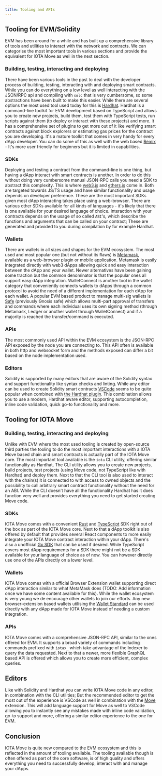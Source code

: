 ```yaml
---
title: Tooling and APIs
---
```


## Tooling for EVM/Solidity

EVM has been around for a while and has built up a comprehensive library of tools and utilities to interact with the network and contracts. We can categorise the most important tools in various sections and provide the equivalent for IOTA Move as well in the next section.
### Building, testing, interacting and deploying

There have been various tools in the past to deal with the developer process of building, testing, interacting with and deploying smart contracts. While you can do everything on a low level as well interacting with the JSON/RPC api and compiling with `solc` that is very cumbersome, so some abstractions have been built to make this easier. While there are several options the most used tool used today for this is [Hardhat](https://hardhat.org). Hardhat is a command-line toolkit for EVM development based on TypeScript and allows you to create new projects, build them, test them with TypeScript tests, run scripts against them (to deploy or interact with these projects) and more. It has a comprehensive set of plugins to get more out of it like verifying smart contracts against block explorers or estimating gas prices for the contract you are developing. It's a mature toolkit that comes in very handy for every dApp developer. You can do some of this as well with the web based [Remix](https://remix.ethereum.org) - It's more user friendly for beginners but it is limited in capabilities. 

### SDKs

Deploying and testing a contract from the command-line is one thing, but having a dApp interact with smart contracts is another. In order to do this without doing very cumbersome manual JSON-RPC calls you need a SDK to abstract this complexity. This is where [web3.js](https://web3js.org) and [ethers.js](https://ethers.org) come in. Both are targeted towards JS/TS usage and have similar functionality and usage depends on developer preference. These are the most important SDKs given most dApp interacting takes place using a web-browser. There are various other SDKs available for all kinds of languages - it's likely that there is one available for your desired language of choice. Interaction with your contracts depends on the usage of so called `ABI`'s, which describe the functions and arguments that can be called on your contract; These are generated and provided to you during compilation by for example Hardhat.

### Wallets

There are wallets in all sizes and shapes for the EVM ecosystem. The most used and most popular one (but not without its flaws) is [Metamask](https://metamask.io), available as a web-browser plugin or mobile application. Metamask is easily integrated directly with web3 dApps allowing quick and easy interaction between the dApp and your wallet. Newer alternatives have been gaining some traction but the common denominator is that the popular ones all support easy dApp integration. WalletConnect is another tool in the wallet category that conveniently connects wallets to dApps through a common protocol to avoid the need of a different implementation for each dApp for each wallet. A popular EVM based product to manage multi-sig wallets is [Safe](https://safe.global/) (previously Gnosis safe) which allows multi-part approval of transfers and commands where each individual uses its own signing method (through Metamask, Ledger or another wallet through WalletConnect) and if a majority is reached the transfer/command is executed.

### APIs

The most commonly used API within the EVM ecosystem is the JSON-RPC API exposed by the node you are connecting to. This API often is available in both http and websocket form and the methods exposed can differ a bit based on the node implementation used. 
### Editors

Solidity is supported by many editors that are aware of the Solidity syntax and support functionality like syntax checks and linting. While any editor can be used to create Solidity smart contracts [VSCode](https://code.visualstudio.com) seems to be quite popular when combined with [the Hardhat plugin](https://hardhat.org/hardhat-vscode/docs/overview). This combination allows you to use a modern, Hardhat aware editor, supporting autocompletion, inline code validation, quick go-to functionality and more.

## Tooling for IOTA Move

### Building, testing, interacting and deploying

Unlike with EVM where the most used tooling is created by open-source third parties the tooling to do the most important interactions with a IOTA Move based chain and smart contracts is actually part of the IOTA Move core. The most important tool available is the `iota` CLI utility, offering similar functionality as Hardhat. The CLI utility allows you to create new projects, build projects, test projects (using Move code, not TypeScript like with Hardhat) and deploy them. Next to that the CLI tool is also used to interact with the chain(s) it is connected to with access to owned objects and the possibility to call arbitrary smart contract functionality without the need for an ABI. While the CLI doesn't have all the functionality Hardhat has it does function very well and provides everything you need to get started creating Move code. 

### SDKs

IOTA Move comes with a convenient [Rust](/references/rust-sdk) and [TypeScript](#TODO-add-link-to-ts-docs-once-merged-in) SDK right out of the box as part of the IOTA Move core. Next to that a dApp toolkit is also offered by default that provides several React components to more easily integrate your IOTA Move contract interaction within your dApp. There's also a unofficial [Go SDK](#TODO-Add-link-to-go-sdk-repo) that can be used if desired. While TypeScript covers most dApp requirements for a SDK there might not be a SDK available for your language of choice as of now. You can however directly use one of the APIs directly on a lower level.

### Wallets

IOTA Move comes with a official Browser Extension wallet supporting direct dApp interaction similar to what MetaMask does (TODO: Add information once we have some content available for this). While the wallet ecosystem is very young we de encourage other wallets to join our efforts. Any new browser-extension based wallets utilising the [Wallet Standard](https://github.com/wallet-standard/wallet-standard/) can be used directly with any dApp made for IOTA Move instead of needing a custom integration. 
### APIs

IOTA Move comes with a comprehensive JSON-RPC API, similar to the ones offered for EVM. It supports a broad variety of commands including commands prefixed with `iotax_` which take advantage of the Indexer to query the data requested. Next to that a newer, more flexible GraphQL based API is offered which allows you to create more efficient, complex queries.

## Editors

Like with Solidity and Hardhat you can write IOTA Move code in any editor, in combination with the CLI utilities; But the recommended editor to get the most out of the experience is VSCode as well in combination with the [Move](https://marketplace.visualstudio.com/items?itemName=mysten.move) extension. This will add language support for Move as well to VSCode allowing you to instantly see any mistakes made with inline code validation, go-to support and more, offering a similar editor experience to the one for EVM.
## Conclusion

IOTA Move is quite new compared to the EVM ecosystem and this is reflected in the amount of tooling available. The tooling available though is often offered as part of the core software, is of high quality and offers everything you need to successfully develop, interact with and manage your dApps. 
